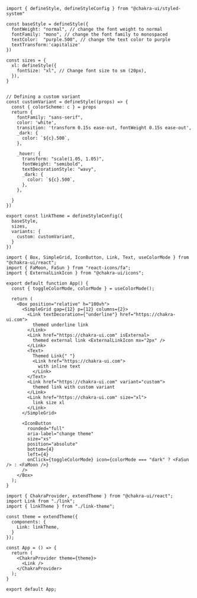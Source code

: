 <SandpackEditor>

```tsx link-theme.tsx
import { defineStyle, defineStyleConfig } from "@chakra-ui/styled-system"

const baseStyle = defineStyle({
  fontWeight: "normal", // change the font weight to normal
  fontFamily: "mono", // change the font family to monospaced
  textColor:  "purple.500", // change the text color to purple
  textTransform:'capitalize'
})

const sizes = {
  xl: defineStyle({
    fontSize: "xl", // Change font size to sm (20px),
  }),
}


// Defining a custom variant
const customVariant = defineStyle((props) => {
  const { colorScheme: c } = props
  return {
    fontFamily: "sans-serif",
    color: 'white',
    transition: 'transform 0.15s ease-out, fontWeight 0.15s ease-out',
    _dark: {
      color: `${c}.500`,
    },

    _hover: {
      transform: "scale(1.05, 1.05)",
      fontWeight: "semibold",
      textDecorationStyle: "wavy",
      _dark: {
        color: `${c}.500`,
      },
    },

  }
})

export const linkTheme = defineStyleConfig({
  baseStyle,
  sizes,
  variants: {
    custom: customVariant,
  }
})
```

```tsx link.tsx
import { Box, SimpleGrid, IconButton, Link, Text, useColorMode } from "@chakra-ui/react";
import { FaMoon, FaSun } from "react-icons/fa";
import { ExternalLinkIcon } from "@chakra-ui/icons";

export default function App() {
  const { toggleColorMode, colorMode } = useColorMode();

  return (
    <Box position="relative" h="100vh">
      <SimpleGrid gap={12} p={12} columns={2}>
        <Link textDecoration={"underline"} href="https://chakra-ui.com">
          themed underline link
        </Link>
        <Link href="https://chakra-ui.com" isExternal>
          themed external link <ExternalLinkIcon mx="2px" />
        </Link>
        <Text>
          Themed Link{" "}
          <Link href="https://chakra-ui.com">
            with inline text
          </Link>
        </Text>
        <Link href="https://chakra-ui.com" variant="custom">
          themed link with custom variant
        </Link>
        <Link href="https://chakra-ui.com" size="xl">
          link size xl
        </Link>
      </SimpleGrid>

      <IconButton
        rounded="full"
        aria-label="change theme"
        size="xs"
        position="absolute"
        bottom={4}
        left={4}
        onClick={toggleColorMode} icon={colorMode === "dark" ? <FaSun /> : <FaMoon />}
      />
    </Box>
  );
}
```

```tsx App.tsx
import { ChakraProvider, extendTheme } from "@chakra-ui/react";
import Link from "./link";
import { linkTheme } from "./link-theme";

const theme = extendTheme({
  components: {
    Link: linkTheme,
  }
});

const App = () => {
  return (
    <ChakraProvider theme={theme}>
      <Link />
    </ChakraProvider>
  );
}

export default App;
```

</SandpackEditor>